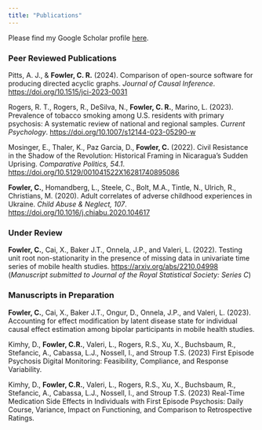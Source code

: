 ```yaml
---
title: "Publications"
---
```


Please find my Google Scholar profile [here](https://scholar.google.com/citations?hl=en&user=ScAs7hoAAAAJ). 

### Peer Reviewed Publications

Pitts, A. J., \& **Fowler, C. R.** (2024).  Comparison of open-source software for producing directed acyclic graphs.  *Journal of Causal Inference*. [https://doi.org/10.1515/jci-2023-0031](https://doi.org/10.1515/jci-2023-0031)

Rogers, R. T., Rogers, R., DeSilva, N., **Fowler, C. R.**, Marino, L. (2023). Prevalence of tobacco smoking among U.S. residents with primary psychosis: A systematic review of national and regional samples. *Current Psychology*. [https://doi.org/10.1007/s12144-023-05290-w](https://doi.org/10.1007/s12144-023-05290-w) 

Mosinger, E., Thaler, K., Paz Garcia, D., 
**Fowler, C.** (2022). Civil Resistance in the Shadow of the Revolution: Historical Framing in Nicaragua’s Sudden Uprising. *Comparative Politics, 54.1*. [https://doi.org/10.5129/001041522X16281740895086](https://doi.org/10.5129/001041522X16281740895086) 


**Fowler, C.**, Homandberg, L., Steele, C., Bolt, M.A., Tintle, N., Ulrich, R., Christians, M. (2020). Adult correlates of adverse childhood experiences in Ukraine. *Child Abuse \& Neglect, 107*. [https://doi.org/10.1016/j.chiabu.2020.104617](https://doi.org/10.1016/j.chiabu.2020.104617) 


### Under Review

**Fowler, C.**, Cai, X., Baker J.T., Onnela, J.P., and  Valeri, L. (2022). Testing unit
root non-stationarity in the presence of missing data in univariate time series of mobile health studies. [https://arxiv.org/abs/2210.04998](https://arxiv.org/abs/2210.04998) (*Manuscript submitted to Journal of the Royal Statistical Society: Series C*)





### Manuscripts in Preparation

**Fowler, C.**, Cai, X., Baker J.T., Ongur, D., Onnela, J.P.,  and  Valeri, L. (2023). Accounting for effect modification by latent disease state for individual causal effect estimation among bipolar participants in mobile health studies. 


Kimhy, D., **Fowler, C.R.**, Valeri, L., Rogers, R.S., Xu, X., Buchsbaum, R., Stefancic, A., Cabassa, L.J., Nossell, I., and Stroup T.S. (2023) First Episode Psychosis Digital Monitoring: Feasibility, Compliance, and Response Variability.


Kimhy, D., **Fowler, C.R.**, Valeri, L., Rogers, R.S., Xu, X., Buchsbaum, R., Stefancic, A., Cabassa, L.J., Nossell, I., and Stroup T.S. (2023) Real-Time Medication Side Effects in Individuals with First Episode Psychosis: Daily Course, Variance, Impact on Functioning, and Comparison to Retrospective Ratings.


